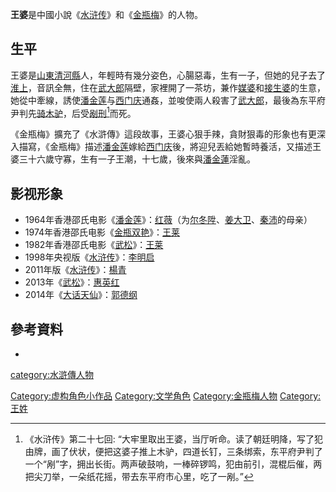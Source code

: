 {{Expand|time=2011-04-29T15:40:01+00:00}}
'''王婆'''是中國小說《[[水浒传|水浒传]]》和《[[金瓶梅|金瓶梅]]》的人物。

==生平==
王婆是[[山東省|山東]][[清河縣|清河縣]]人，年輕時有幾分姿色，心腸惡毒，生有一子，但她的兒子去了[[淮上|淮上]]，音訊全無，住在[[武大郎|武大郎]]隔壁，家裡開了一茶坊，兼作[[媒婆|媒婆]]和[[接生婆|接生婆]]的生意，她從中牽線，誘使[[潘金莲|潘金莲]]与[[西门庆|西门庆]]通姦，並唆使兩人殺害了[[武大郎|武大郎]]，最後為东平府尹判先[[骑木驴|骑木驴]]，后受[[剐刑|剐刑]]<ref>《水浒传》第二十七回: “大牢里取出王婆，当厅听命。读了朝廷明降，写了犯由牌，画了伏状，便把这婆子推上木驴，四道长钉，三条绑索，东平府尹判了一个“剐”字，拥出长街。两声破鼓响，一棒碎锣鸣，犯由前引，混棍后催，两把尖刀举，一朵纸花摇，带去东平府市心里，吃了一剐。”</ref>而死。

《金瓶梅》擴充了《水滸傳》這段故事，王婆心狠手辣，貪財狠毒的形象也有更深入描寫，《金瓶梅》描述[[潘金莲|潘金莲]]嫁給[[西门庆|西门庆]]後，將迎兒丟給她暫時養活，又描述王婆三十六歲守寡，生有一子王潮，十七歲，後來與[[潘金蓮|潘金蓮]]淫亂。

== 影视形象 ==
*1964年香港邵氏电影《[[潘金莲_(1964年电影)|潘金莲]]》：[[红薇|红薇]]（为[[尔冬陞|尔冬陞]]、[[姜大卫|姜大卫]]、[[秦沛|秦沛]]的母亲）
*1974年香港邵氏电影《[[金瓶双艳|金瓶双艳]]》：[[王莱|王莱]]
*1982年香港邵氏电影《[[武松_(1982年电影)|武松]]》：[[王莱|王莱]]
*1998年央视版《[[水浒传_(1998年电视剧)|水浒传]]》：[[李明启|李明启]]
*2011年版《[[水浒传_(2011年电视剧)|水浒传]]》：[[楊青|楊青]]
*2013年《[[武松_(2013年电视剧)|武松]]》：[[惠英红|惠英红]]
*2014年《[[大话天仙|大话天仙]]》：[[郭德纲|郭德纲]]

==參考資料==
<references/>
*{{cite journal |author=[[徐長偉|徐長偉]] |title=〈论《金瓶梅》中的“王婆”形象〉|journal=《[[陇东学院学报|陇东学院学报]]：社会科学版》|year=2007年 |issue=第4期}}

{{金瓶梅}}
{{DEFAULTSORT:W}}
[[Category:虚构角色小作品|Category:虚构角色小作品]]
[[Category:文学角色|Category:文学角色]]
[[category:水滸傳人物|category:水滸傳人物]]
[[Category:金瓶梅人物|Category:金瓶梅人物]]
[[Category:王姓|Category:王姓]]